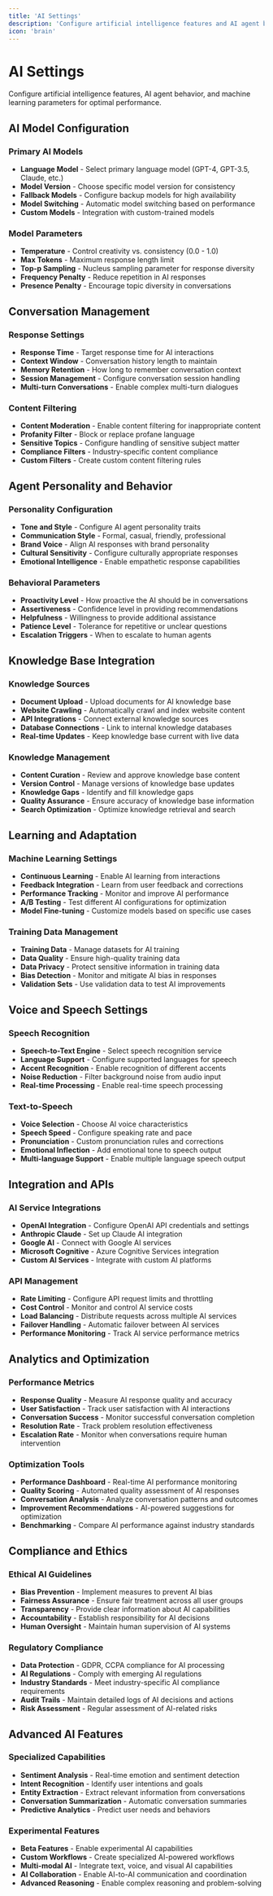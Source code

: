 ```yaml
---
title: 'AI Settings'
description: 'Configure artificial intelligence features and AI agent behavior'
icon: 'brain'
---
```


# AI Settings

Configure artificial intelligence features, AI agent behavior, and machine learning parameters for optimal performance.

## AI Model Configuration

### Primary AI Models
- **Language Model** - Select primary language model (GPT-4, GPT-3.5, Claude, etc.)
- **Model Version** - Choose specific model version for consistency
- **Fallback Models** - Configure backup models for high availability
- **Model Switching** - Automatic model switching based on performance
- **Custom Models** - Integration with custom-trained models

### Model Parameters
- **Temperature** - Control creativity vs. consistency (0.0 - 1.0)
- **Max Tokens** - Maximum response length limit
- **Top-p Sampling** - Nucleus sampling parameter for response diversity
- **Frequency Penalty** - Reduce repetition in AI responses
- **Presence Penalty** - Encourage topic diversity in conversations

## Conversation Management

### Response Settings
- **Response Time** - Target response time for AI interactions
- **Context Window** - Conversation history length to maintain
- **Memory Retention** - How long to remember conversation context
- **Session Management** - Configure conversation session handling
- **Multi-turn Conversations** - Enable complex multi-turn dialogues

### Content Filtering
- **Content Moderation** - Enable content filtering for inappropriate content
- **Profanity Filter** - Block or replace profane language
- **Sensitive Topics** - Configure handling of sensitive subject matter
- **Compliance Filters** - Industry-specific content compliance
- **Custom Filters** - Create custom content filtering rules

## Agent Personality and Behavior

### Personality Configuration
- **Tone and Style** - Configure AI agent personality traits
- **Communication Style** - Formal, casual, friendly, professional
- **Brand Voice** - Align AI responses with brand personality
- **Cultural Sensitivity** - Configure culturally appropriate responses
- **Emotional Intelligence** - Enable empathetic response capabilities

### Behavioral Parameters
- **Proactivity Level** - How proactive the AI should be in conversations
- **Assertiveness** - Confidence level in providing recommendations
- **Helpfulness** - Willingness to provide additional assistance
- **Patience Level** - Tolerance for repetitive or unclear questions
- **Escalation Triggers** - When to escalate to human agents

## Knowledge Base Integration

### Knowledge Sources
- **Document Upload** - Upload documents for AI knowledge base
- **Website Crawling** - Automatically crawl and index website content
- **API Integrations** - Connect external knowledge sources
- **Database Connections** - Link to internal knowledge databases
- **Real-time Updates** - Keep knowledge base current with live data

### Knowledge Management
- **Content Curation** - Review and approve knowledge base content
- **Version Control** - Manage versions of knowledge base updates
- **Knowledge Gaps** - Identify and fill knowledge gaps
- **Quality Assurance** - Ensure accuracy of knowledge base information
- **Search Optimization** - Optimize knowledge retrieval and search

## Learning and Adaptation

### Machine Learning Settings
- **Continuous Learning** - Enable AI learning from interactions
- **Feedback Integration** - Learn from user feedback and corrections
- **Performance Tracking** - Monitor and improve AI performance
- **A/B Testing** - Test different AI configurations for optimization
- **Model Fine-tuning** - Customize models based on specific use cases

### Training Data Management
- **Training Data** - Manage datasets for AI training
- **Data Quality** - Ensure high-quality training data
- **Data Privacy** - Protect sensitive information in training data
- **Bias Detection** - Monitor and mitigate AI bias in responses
- **Validation Sets** - Use validation data to test AI improvements

## Voice and Speech Settings

### Speech Recognition
- **Speech-to-Text Engine** - Select speech recognition service
- **Language Support** - Configure supported languages for speech
- **Accent Recognition** - Enable recognition of different accents
- **Noise Reduction** - Filter background noise from audio input
- **Real-time Processing** - Enable real-time speech processing

### Text-to-Speech
- **Voice Selection** - Choose AI voice characteristics
- **Speech Speed** - Configure speaking rate and pace
- **Pronunciation** - Custom pronunciation rules and corrections
- **Emotional Inflection** - Add emotional tone to speech output
- **Multi-language Support** - Enable multiple language speech output

## Integration and APIs

### AI Service Integrations
- **OpenAI Integration** - Configure OpenAI API credentials and settings
- **Anthropic Claude** - Set up Claude AI integration
- **Google AI** - Connect with Google AI services
- **Microsoft Cognitive** - Azure Cognitive Services integration
- **Custom AI Services** - Integrate with custom AI platforms

### API Management
- **Rate Limiting** - Configure API request limits and throttling
- **Cost Control** - Monitor and control AI service costs
- **Load Balancing** - Distribute requests across multiple AI services
- **Failover Handling** - Automatic failover between AI services
- **Performance Monitoring** - Track AI service performance metrics

## Analytics and Optimization

### Performance Metrics
- **Response Quality** - Measure AI response quality and accuracy
- **User Satisfaction** - Track user satisfaction with AI interactions
- **Conversation Success** - Monitor successful conversation completion
- **Resolution Rate** - Track problem resolution effectiveness
- **Escalation Rate** - Monitor when conversations require human intervention

### Optimization Tools
- **Performance Dashboard** - Real-time AI performance monitoring
- **Quality Scoring** - Automated quality assessment of AI responses
- **Conversation Analysis** - Analyze conversation patterns and outcomes
- **Improvement Recommendations** - AI-powered suggestions for optimization
- **Benchmarking** - Compare AI performance against industry standards

## Compliance and Ethics

### Ethical AI Guidelines
- **Bias Prevention** - Implement measures to prevent AI bias
- **Fairness Assurance** - Ensure fair treatment across all user groups
- **Transparency** - Provide clear information about AI capabilities
- **Accountability** - Establish responsibility for AI decisions
- **Human Oversight** - Maintain human supervision of AI systems

### Regulatory Compliance
- **Data Protection** - GDPR, CCPA compliance for AI processing
- **AI Regulations** - Comply with emerging AI regulations
- **Industry Standards** - Meet industry-specific AI compliance requirements
- **Audit Trails** - Maintain detailed logs of AI decisions and actions
- **Risk Assessment** - Regular assessment of AI-related risks

## Advanced AI Features

### Specialized Capabilities
- **Sentiment Analysis** - Real-time emotion and sentiment detection
- **Intent Recognition** - Identify user intentions and goals
- **Entity Extraction** - Extract relevant information from conversations
- **Conversation Summarization** - Automatic conversation summaries
- **Predictive Analytics** - Predict user needs and behaviors

### Experimental Features
- **Beta Features** - Enable experimental AI capabilities
- **Custom Workflows** - Create specialized AI-powered workflows
- **Multi-modal AI** - Integrate text, voice, and visual AI capabilities
- **AI Collaboration** - Enable AI-to-AI communication and coordination
- **Advanced Reasoning** - Enable complex reasoning and problem-solving 